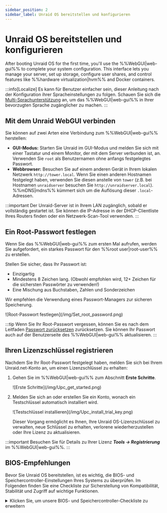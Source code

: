 ```yaml
---
sidebar_position: 2
sidebar_label: Unraid OS bereitstellen und konfigurieren
---
```


# Unraid OS bereitstellen und konfigurieren

After booting Unraid OS for the first time, you'll use the %%WebGUI|web-gui%% to complete your system configuration. This interface lets you manage your server, set up storage, configure user shares, and control features like %%hardware virtualization|hvm%% and Docker containers.

:::info[Localize]
Es kann für Benutzer einfacher sein, dieser Anleitung nach der Konfiguration ihrer Spracheinstellungen zu folgen. Schauen Sie sich die [Multi-Sprachunterstützung](../../using-unraid-to/customize-your-experience/multi-language-support.mdx) an, um das %%WebGUI|web-gui%% in Ihrer bevorzugten Sprache zugänglicher zu machen.
:::

## Mit dem Unraid WebGUI verbinden

Sie können auf zwei Arten eine Verbindung zum %%WebGUI|web-gui%% herstellen:

- **GUI-Modus:** Starten Sie Unraid im GUI-Modus und melden Sie sich mit einer Tastatur und einem Monitor, der mit dem Server verbunden ist, an. Verwenden Sie `root` als Benutzernamen ohne anfangs festgelegtes Passwort.
- **Webbrowser:** Besuchen Sie auf einem anderen Gerät in Ihrem lokalen Netzwerk `http://tower.local`. Wenn Sie einen anderen Hostnamen festgelegt haben, verwenden Sie diesen anstelle von `tower` (z.B. bei Hostnamen `unraidserver` besuchen Sie `http://unraidserver.local`). %%mDNS|mdns%% kümmert sich um die Auflösung dieser `.local`-Adressen.

:::important
Der Unraid-Server ist in Ihrem LAN zugänglich, sobald er vollständig gestartet ist. Sie können die IP-Adresse in der DHCP-Clientliste Ihres Routers finden oder ein Netzwerk-Scan-Tool verwenden.
:::

## Ein Root-Passwort festlegen

Wenn Sie das %%WebGUI|web-gui%% zum ersten Mal aufrufen, werden Sie aufgefordert, ein starkes Passwort für den %%root user|root-user%% zu erstellen.

Stellen Sie sicher, dass Ihr Passwort ist:

- Einzigartig
- Mindestens 8 Zeichen lang. (Obwohl empfohlen wird, 12+ Zeichen für die sichersten Passwörter zu verwenden!)
- Eine Mischung aus Buchstaben, Zahlen und Sonderzeichen

Wir empfehlen die Verwendung eines Passwort-Managers zur sicheren Speicherung.

<div style={{ margin: 'auto', maxWidth: '300px'}}>
  ![Root-Passwort festlegen](/img/Set_root_password.png)
</div>

:::tip
Wenn Sie Ihr Root-Passwort vergessen, können Sie es nach dem Leitfaden [Passwort zurücksetzen](../../system-administration/secure-your-server/user-management.mdx#reset-your-password) zurücksetzen. Sie können Ihr Passwort auch auf der Benutzerseite des %%WebGUI|web-gui%% aktualisieren.
:::

## Ihren Lizenzschlüssel registrieren

Nachdem Sie Ihr Root-Passwort festgelegt haben, melden Sie sich bei Ihrem Unraid.net-Konto an, um einen Lizenzschlüssel zu erhalten:

1. Gehen Sie im %%WebGUI|web-gui%% zum Abschnitt **Erste Schritte**.

   <div style={{ margin: 'auto', maxWidth: '500px'}}>
     ![Erste Schritte](/img/Upc_get_started.png)
   </div>

2. Melden Sie sich an oder erstellen Sie ein Konto, wonach ein Testschlüssel automatisch installiert wird.

   <div style={{ margin: 'auto', maxWidth: '500px'}}>
     ![Testschlüssel installieren](/img/Upc_install_trial_key.png)
   </div>

   Dieser Vorgang ermöglicht es Ihnen, Ihre Unraid OS-Lizenzschlüssel zu verwalten, neue Schlüssel zu erhalten, verlorene wiederherzustellen oder Ihre Lizenz zu aktualisieren.

:::important
Besuchen Sie für Details zu Ihrer Lizenz ***Tools → Registrierung*** im %%WebGUI|web-gui%%.
:::

## BIOS-Empfehlungen

Bevor Sie Unraid OS bereitstellen, ist es wichtig, die BIOS- und Speichercontroller-Einstellungen Ihres Systems zu überprüfen. Im Folgenden finden Sie eine Checkliste zur Sicherstellung von Kompatibilität, Stabilität und Zugriff auf wichtige Funktionen.

<details>
  <summary>Klicken Sie, um unsere BIOS- und Speichercontroller-Checkliste zu erweitern</summary>

  Eine korrekte Konfiguration von BIOS und Speichercontroller ist entscheidend für eine stabile Bereitstellung von Unraid OS. Verwenden Sie diese Checkliste vor Ihrem ersten Start.

  ### Grundlegende Einstellungen

  ✅ Setzen Sie das USB-Flash-Laufwerk als primäres Startgerät.\
  ✅ Konfigurieren Sie den Speichercontroller auf **%%AHCI|ahci%%** Modus mit SATA-Verbindungen.\
  ✅ Stellen Sie den Controller auf **%%HBA-Modus|hba-mode%%** (nicht **%%RAID|raid%%**).\
  ✅ Deaktivieren Sie **Secure Boot**, da es von Unraid OS nicht unterstützt wird.

  ### Erweiterte Einstellungen

  ✅ Aktivieren Sie **%%hardware virtualization|hvm%%**-Funktionen (z. B. **%%Intel VT-x|intel-vt-x%%** oder **%%AMD-V|amd-v%%**) für **%%virtual machines (VMs)|vm%%**.\
  ✅ Aktivieren Sie **%%IOMMU|iommu%%**-Unterstützung (Intel VT-d oder AMD-Vi) für die Zuordnung von PCI-Geräten an VMs.

  ### Tipps zur Fehlerbehebung

  Wenn Unraid OS nicht startet, versuchen Sie:

  ✅ Ändern Sie die Startreihenfolge auf: **Forced-FDD**, **USB-HDD**, **USB-ZIP**.\
  ✅ Deaktivieren Sie die Unterstützung für USB 2.0/3.0.\
  ✅ Schalten Sie alle Schnellstartfunktionen um.\
  ✅ Schalten Sie die Unterstützung für USB-Tastaturen um.

  Für weitere Hilfe besuchen Sie das [Allgemeine Support-Forum von Unraid](https://forums.unraid.net/).

  :::important
  Viele Mainboards beschränken die Auswahl der Boot-Geräte auf 12 Festplatten. Wenn Ihr USB-Flashlaufwerk als Festplatte erkannt wird, können Sie eventuell nicht davon starten, nachdem Sie 12 physische Festplatten installiert haben. Konfigurieren Sie das BIOS, um das Flashlaufwerk, soweit möglich, als Wechseldatenträger zu behandeln.

  Wenn Sie einen zusätzlichen HBA verwenden, können Sie möglicherweise die INT 13h-Unterstützung deaktivieren, um zu verhindern, dass dessen angeschlossene Laufwerke in der Liste der bootfähigen Geräte erscheinen, was hilft, innerhalb der Grenze von 12 Laufwerken zu bleiben.
  :::
</details>
